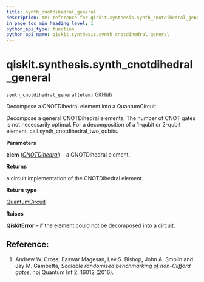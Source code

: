 ```yaml
---
title: synth_cnotdihedral_general
description: API reference for qiskit.synthesis.synth_cnotdihedral_general
in_page_toc_min_heading_level: 1
python_api_type: function
python_api_name: qiskit.synthesis.synth_cnotdihedral_general
---
```


# qiskit.synthesis.synth\_cnotdihedral\_general

<span id="qiskit.synthesis.synth_cnotdihedral_general" />

`synth_cnotdihedral_general(elem)` [GitHub](https://github.com/qiskit/qiskit/tree/stable/0.23/qiskit/synthesis/cnotdihedral/cnotdihedral_decompose_general.py "view source code")

Decompose a CNOTDihedral element into a QuantumCircuit.

Decompose a general CNOTDihedral elements. The number of CNOT gates is not necessarily optimal. For a decomposition of a 1-qubit or 2-qubit element, call synth\_cnotdihedral\_two\_qubits.

**Parameters**

**elem** ([*CNOTDihedral*](qiskit.quantum_info.CNOTDihedral "qiskit.quantum_info.CNOTDihedral")) – a CNOTDihedral element.

**Returns**

a circuit implementation of the CNOTDihedral element.

**Return type**

[QuantumCircuit](qiskit.circuit.QuantumCircuit "qiskit.circuit.QuantumCircuit")

**Raises**

**QiskitError** – if the element could not be decomposed into a circuit.

## Reference:

1.  Andrew W. Cross, Easwar Magesan, Lev S. Bishop, John A. Smolin and Jay M. Gambetta, *Scalable randomised benchmarking of non-Clifford gates*, npj Quantum Inf 2, 16012 (2016).

